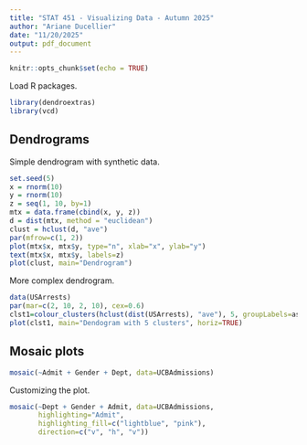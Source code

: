 ```yaml
---
title: "STAT 451 - Visualizing Data - Autumn 2025"
author: "Ariane Ducellier"
date: "11/20/2025"
output: pdf_document
---
```


```r
knitr::opts_chunk$set(echo = TRUE)
```

Load R packages.

```r
library(dendroextras)
library(vcd)
```

## Dendrograms

Simple dendrogram with synthetic data.

```r
set.seed(5)
x = rnorm(10)
y = rnorm(10)
z = seq(1, 10, by=1)
mtx = data.frame(cbind(x, y, z))
d = dist(mtx, method = "euclidean")
clust = hclust(d, "ave")
par(mfrow=c(1, 2))
plot(mtx$x, mtx$y, type="n", xlab="x", ylab="y")
text(mtx$x, mtx$y, labels=z)
plot(clust, main="Dendrogram")
```

More complex dendrogram.

```r
data(USArrests)
par(mar=c(2, 10, 2, 10), cex=0.6)
clst1=colour_clusters(hclust(dist(USArrests), "ave"), 5, groupLabels=as.roman)
plot(clst1, main="Dendogram with 5 clusters", horiz=TRUE)
```

## Mosaic plots

```r
mosaic(~Admit + Gender + Dept, data=UCBAdmissions)
```

Customizing the plot.

```r
mosaic(~Dept + Gender + Admit, data=UCBAdmissions,
       highlighting="Admit",
       highlighting_fill=c("lightblue", "pink"),
       direction=c("v", "h", "v"))
```
